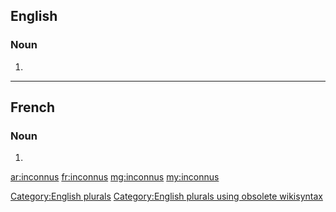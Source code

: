 ==English==

===Noun===
{{head|en}}

# {{plural of|inconnu}}

[[Category:English plurals]][[Category:English plurals using obsolete wikisyntax]]

----

==French==

===Noun===
{{head|fr|plural}} {{m-p}}

# {{plural of|inconnu|lang=fr}}

[[ar:inconnus]]
[[fr:inconnus]]
[[mg:inconnus]]
[[my:inconnus]]